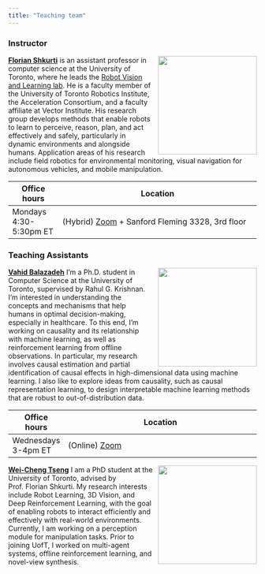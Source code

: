 ```yaml
---
title: "Teaching team"
---
```


### Instructor

![](images/team/florian-shkurti.jpg){style="float:right;padding: 0 0 0 10px;" width="200"}

[**Florian Shkurti**](https://www.cs.toronto.edu/~florian/) is an assistant professor in computer science at the University of Toronto, where he leads the [Robot Vision and Learning lab](http://rvl.cs.toronto.edu/). He is a faculty member of the University of Toronto Robotics Institute, the Acceleration Consortium, and a faculty affiliate at Vector Institute. His research group 
develops methods that enable robots to learn to perceive, reason, plan, and act effectively and safely, particularly in dynamic environments and alongside humans. Application areas of his research include field robotics for environmental monitoring, visual navigation for autonomous vehicles, and mobile manipulation. 

| Office hours                  | Location                                                                                                                  |
|-------------------------------|---------------------------------------------------------------------------------------------------------------------------|
| Mondays 4:30-5:30pm ET  | (Hybrid) [Zoom](https://q.utoronto.ca/courses/354032) + Sanford Fleming 3328, 3rd floor|


### Teaching Assistants

![](https://vahidbalazadeh.me/assets/img/prof.png){style="float:right;padding: 0 0 0 10px;" width="200"}

[**Vahid Balazadeh**](https://vahidbalazadeh.me/) I’m a Ph.D. student in Computer Science at the University of Toronto, supervised by Rahul G. Krishnan. I’m interested in understanding the concepts and mechanisms that help humans in optimal decision-making, especially in healthcare. To this end, I’m working on causality and its relationship with machine learning, as well as reinforcement learning from offline observations. In particular, my research involves causal estimation and partial identification of causal effects in high-dimensional data using machine learning. I also like to explore ideas from causality, such as causal representation learning, to design interpretable machine learning methods that are robust to out-of-distribution data.


| Office hours                  | Location                                                                                                                  |
|-------------------------------|---------------------------------------------------------------------------------------------------------------------------|
| Wednesdays 3-4pm ET  | (Online) [Zoom](https://q.utoronto.ca/courses/354032)|


![](https://weichengtseng.github.io/images/me_re_2022.jpg){style="float:right;padding: 0 0 0 10px;" width="200"}

[**Wei-Cheng Tseng**](https://weichengtseng.github.io/) I am a PhD student at the University of Toronto, advised by Prof. Florian Shkurti. My research interests include Robot Learning, 3D Vision, and Deep Reinforcement Learning, with the goal of enabling robots to interact efficiently and effectively with real-world environments. Currently, I am working on a perception module for manipulation tasks. Prior to joining UofT, I worked on multi-agent systems, offline reinforcement learning, and novel-view synthesis.


